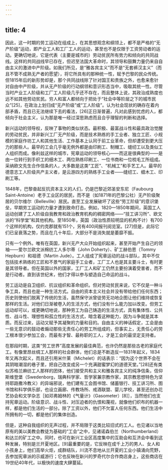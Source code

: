 ```yaml
---
---
---
```

title: 4
---




因此，这一时期的劳工运动在组成上，在其思想观念和纲领上，都不是严格的“无产阶级”运动，即产业工人和工厂工人的运动，甚至也不是仅限于工资劳动者的运动。更确切地说，它是代表（主要是城市的）劳动贫民所有势力和倾向的共同战线。这样的共同战线早已存在，但迟至法国大革命时，其领导和鼓舞力量仍来自自由主义的激进中产阶级。如我们所见，是“雅各宾主义”而不是“无套裤汉主义”（而且不管不成熟无产者的愿望），将它所具有的那种统一性，赋予巴黎的民众传统。但1815年后的新形势却是，那个共同战线除了针对国王和贵族之外，也愈来愈针对自由中产阶级，并从无产阶级的行动纲领和意识形态当中，吸取其统一性。尽管当时产业工人阶级和工厂工人阶级几乎还不存在，而且整体上说，其政治成熟度也远不如其他劳动贫民。穷人和富人都倾向于把处于“社会中等阶层之下的城市民众”[25]，在政治上划归成“无产阶级”或“工人阶级”。认为社会现状的确存在着内部矛盾，而且已无法继续下去的看法，[26]正日渐普遍，凡对此感到忧虑的人，都倾向于社会主义，认为那是唯一经过深思熟虑而且合乎理智的判断和选择。

新兴运动的领导权，反映了事物的类似状态。最积极、最富战斗性和最具政治觉醒的劳动贫民，并非新兴工厂无产阶级，而是技术熟练的手工业者、独立工匠、小规模的家庭作坊工人和其他生活、工作基本上认同于前工业革命，但却遭受到更大压力的那些人。最早的工会几乎毫无例外都是由印刷工、制帽工、缝纫工以及类似工人组织而成。像利兹这样的城市，宪章运动的领导核心——而这是很典型的——是由一位转行到手织工的细木工、两位熟练印刷工、一位书商和一位梳毛工所组成。采纳欧文先生合作信条的人，大多数是这类“工匠”、“机械工”和手艺工人。最早的德意志工人阶级共产主义者，是云游四方的熟练手工业者——缝纫工、细木工、印刷工等。

1848年，巴黎奋起反抗资本主义的人们，仍是巴黎近郊圣安东尼（Faubourg Saint-Antoine）老手工业区的居民，而不是（如1871年的巴黎公社）无产阶级聚居的贝尔维尔（Belleville）居民。直至工业发展破坏了这些“劳工阶级”的意识堡垒，早期劳工运动的力量才遭到致命打击。例如，1820—1850年期间，英国工人运动创建了工人阶级自我教育和政治教育机构的稠密网络——“技工讲习所”、欧文派的“科学堂”和其他机构。至1850年，英国（政治性质较明显的机构不计）有700个这样的机构，仅约克郡就有151个，另有400间报刊阅览室。[27]但是，此际它们已呈衰落之势，而且在几十年后，大部分不是消失就是萎靡不振。

只有一个例外。唯有在英国，新兴无产大众开始组织起来，甚至开始产生自己的领袖——爱尔兰欧文派棉纺工人多尔蒂（John Doherty）、矿工赫伯恩（Tommy Hepburn）和祖德（Martin Jude）。工人组成了宪章运动的战斗部队，其中不仅包括技术熟练的工匠和不景气的家庭手工业者，工厂工人也是其主要斗士，有时更是其领导者。但在英国以外的国家，工厂工人和矿工仍然主要扮演着受害者，而不是行动者。直到该世纪末，他们才得以参与塑造自己命运的战斗。

劳工运动是自卫组织、抗议组织和革命组织。但对劳动贫民来说，它不仅是一种斗争工具，而且也是一种生活方式。自由的资本主义社会并没有带给他们任何东西；历史则使他们脱离了传统的生活，虽然保守派曾徒劳无功地企图让他们维持或恢复那样的生活。对他们日渐被卷入的生活方式，他们没有什么能力加以改变。但劳工运动却可以，或更确切地说，那种劳工为自己铸造的生活方式，具有集体性、公共性、战斗性、理想性和孤立性的生活方式，暗含着这种能力，因为斗争就是其本质。而反过来，运动又赋予其凝聚的力量和目的。自由主义的神话假定，工会是由一些无意识的鼓动者煽动那些无责任心的劳工所组成的，但事实上，无责任心的劳工根本很少参加工会，而最有才智、最称职的工人，才是工会的最坚定支持者。

在那段时期，这类“劳工世界”高度发展的最佳典范，也许仍然是那些古老的家庭代工。有像里昂丝绸工人那样的社会群体，他们总是不断造反—1831年起义，1834年又再次起义，而且还引用米什莱（Michelet）的话表示：“因为这个世界不会在其阴暗潮湿的巷子里，把自己改变成另一个充满甜蜜梦幻的道德天堂。”[28]还有类似苏格兰麻纺工人那样的团体，他们接受共和主义和雅各宾主义的纯净信条，信仰斯维登堡（Swedenborg，瑞典科学家、哲学家兼宗教作家，其宗教思想特色为坚持耶路撒冷教义）的异端邪说，他们建有工会图书馆、储蓄银行、技工讲习所、图书馆和科学俱乐部，也设立画廊、传教场所、戒酒联盟、婴儿学校，甚至还创办花艺协会和文学杂志［如邓弗姆林的《气量计》（Gasometer）[8]］，当然他们也支持宪章运动。阶级意识、战斗性、对压迫者的仇恨和蔑视，就像他们织布的机器一样，都是他们生活的一部分。除了工资以外，他们不欠富人任何东西。他们生活中所拥有的一切，都是他们的集体创造。

但是，这种自我组织的无声过程，并不局限于这类比较旧式的工人。也见诸以当地原有的美以美教会教徒为基础的“工会”之中，见诸诺森伯兰（Northumberland）和达兰的矿工之中。同时，也可在新兴工业区高度集中的互助会和互济会中看到这种发展，特别是兰开夏地区。[9]最重要的是，它反映在成千上万的男人、女人和小孩身上，他们高举火炬，成群结队，川流不息地从兰开夏的工业小镇涌向荒野，去参加宪章派的示威游行；它也反映在新兴的罗奇代尔合作商店身上，这些商店在19世纪40年代，以极快的速度大肆蔓延。